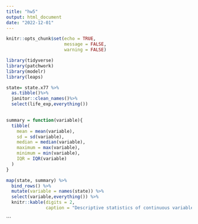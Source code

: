 ```yaml
---
title: "hw5"
output: html_document
date: "2022-12-01"
---
```


```r
knitr::opts_chunk$set(echo = TRUE,
                      message = FALSE,
                      warning = FALSE)
```

```r
library(tidyverse)
library(patchwork)
library(modelr)
library(leaps)
```

```r
state= state.x77 %>%
  as.tibble()%>%
  janitor::clean_names()%>%
  select(life_exp,everything())
  
```

```r

summary = function(variable){
  tibble(
    mean = mean(variable),
    sd = sd(variable),
    median = median(variable),
    maximum = max(variable),
    minimum = min(variable),
    IQR = IQR(variable)
  )
}

map(state, summary) %>% 
  bind_rows() %>% 
  mutate(variable = names(state)) %>% 
  select(variable,everything()) %>%
  knitr::kable(digits = 2, 
               caption = "Descriptive statistics of continuous variables")
```

```

